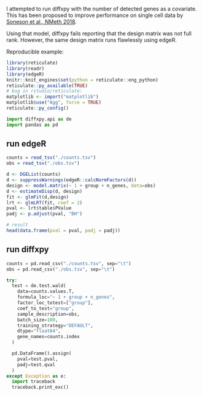 I attempted to run diffxpy with the number of detected genes as a covariate. This has been
proposed to improve performance on single cell data by [Soneson et al., NMeth 2018](https://www.nature.com/articles/nmeth.4612#methods).

Using that model, diffxpy fails reporting that the design matrix was not full rank.
However, the same design matrix runs flawlessly using edgeR.

Reproducible example:

```r
library(reticulate)
library(readr)
library(edgeR)
knitr::knit_engines$set(python = reticulate::eng_python)
reticulate::py_available(TRUE)
# bug in rstudio/reticulate:
matplotlib <- import("matplotlib")
matplotlib$use("Agg", force = TRUE)
reticulate::py_config()
```

```python
import diffxpy.api as de
import pandas as pd
```

## run edgeR
```r
counts = read_tsv("./counts.tsv")
obs = read_tsv("./obs.tsv")
```

```r
d <- DGEList(counts)
d <- suppressWarnings(edgeR::calcNormFactors(d))
design <- model.matrix(~ 1 + group + n_genes, data=obs)
d <- estimateDisp(d, design)
fit <- glmFit(d,design)
lrt <- glmLRT(fit, coef = 2)
pval <- lrt$table$PValue
padj <- p.adjust(pval, "BH")

# result
head(data.frame(pval = pval, padj = padj))
```

## run diffxpy
```python
counts = pd.read_csv("./counts.tsv", sep="\t")
obs = pd.read_csv("./obs.tsv", sep="\t")
```

```python
try:
  test = de.test.wald(
    data=counts.values.T,
    formula_loc="~ 1 + group + n_genes",
    factor_loc_totest=["group"],
    coef_to_test="group",
    sample_description=obs,
    batch_size=100,
    training_strategy="DEFAULT",
    dtype="float64",
    gene_names=counts.index
  )

  pd.DataFrame().assign(
    pval=test.pval,
    padj=test.qval
  )
except Exception as e:
  import traceback
  traceback.print_exc()
```
